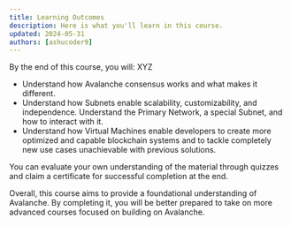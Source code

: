 ```yaml
---
title: Learning Outcomes
description: Here is what you'll learn in this course.
updated: 2024-05-31
authors: [ashucoder9]
---
```


By the end of this course, you will: XYZ
- Understand how Avalanche consensus works and what makes it different.
- Understand how Subnets enable scalability, customizability, and independence. Understand the Primary Network, a special Subnet, and how to interact with it.
- Understand how Virtual Machines enable developers to create more optimized and capable blockchain systems and to tackle completely new use cases unachievable with previous solutions.

You can evaluate your own understanding of the material through quizzes and claim a certificate for successful completion at the end.

Overall, this course aims to provide a foundational understanding of Avalanche. By completing it, you will be better prepared to take on more advanced courses focused on building on Avalanche.